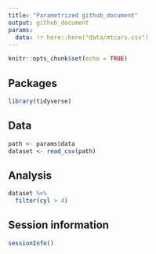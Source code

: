 ```yaml
---
title: "Parametrized github_document"
output: github_document
params: 
  data: !r here::here("data/mtcars.csv")
---
```


```r
knitr::opts_chunk$set(echo = TRUE)
```

## Packages

```r
library(tidyverse)
```

## Data

```r
path <- params$data
dataset <- read_csv(path)
```

## Analysis

```r
dataset %>%
  filter(cyl > 4)
```

## Session information

```r
sessionInfo()
```

